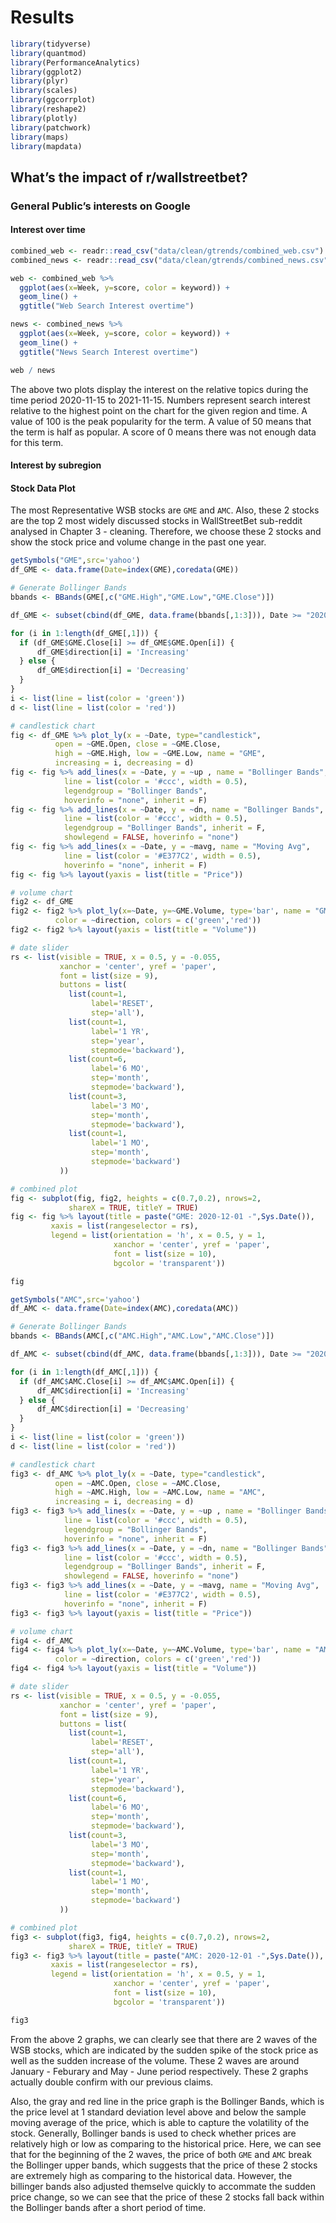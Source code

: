 # Results
```r
library(tidyverse)
library(quantmod)
library(PerformanceAnalytics)
library(ggplot2)
library(plyr)
library(scales)
library(ggcorrplot)
library(reshape2)
library(plotly)
library(patchwork)
library(maps)
library(mapdata)
```


## What's the impact of r/wallstreetbet?

### General Public's interests on Google

#### Interest over time
```r
combined_web <- readr::read_csv("data/clean/gtrends/combined_web.csv")
combined_news <- readr::read_csv("data/clean/gtrends/combined_news.csv")

web <- combined_web %>%
  ggplot(aes(x=Week, y=score, color = keyword)) +
  geom_line() +
  ggtitle("Web Search Interest overtime")

news <- combined_news %>%
  ggplot(aes(x=Week, y=score, color = keyword)) +
  geom_line() +
  ggtitle("News Search Interest overtime")

web / news
```

The above two plots display the interest on the relative topics during the time period 2020-11-15 to 2021-11-15. Numbers represent search interest relative to the highest point on the chart for the given region and time. A value of 100 is the peak popularity for the term. A value of 50 means that the term is half as popular. A score of 0 means there was not enough data for this term.

#### Interest by subregion





#### Stock Data Plot
The most Representative WSB stocks are `GME` and `AMC`. Also, these 2 stocks are the top 2 most widely discussed stocks in WallStreetBet sub-reddit analysed in Chapter 3 - cleaning. Therefore, we choose these 2 stocks and show the stock price and volume change in the past one year.

```r
getSymbols("GME",src='yahoo')
df_GME <- data.frame(Date=index(GME),coredata(GME))

# Generate Bollinger Bands
bbands <- BBands(GME[,c("GME.High","GME.Low","GME.Close")])

df_GME <- subset(cbind(df_GME, data.frame(bbands[,1:3])), Date >= "2020-12-01")

for (i in 1:length(df_GME[,1])) {
  if (df_GME$GME.Close[i] >= df_GME$GME.Open[i]) {
      df_GME$direction[i] = 'Increasing'
  } else {
      df_GME$direction[i] = 'Decreasing'
  }
}
i <- list(line = list(color = 'green'))
d <- list(line = list(color = 'red'))

# candlestick chart
fig <- df_GME %>% plot_ly(x = ~Date, type="candlestick",
          open = ~GME.Open, close = ~GME.Close,
          high = ~GME.High, low = ~GME.Low, name = "GME",
          increasing = i, decreasing = d)
fig <- fig %>% add_lines(x = ~Date, y = ~up , name = "Bollinger Bands",
            line = list(color = '#ccc', width = 0.5),
            legendgroup = "Bollinger Bands",
            hoverinfo = "none", inherit = F) 
fig <- fig %>% add_lines(x = ~Date, y = ~dn, name = "Bollinger Bands",
            line = list(color = '#ccc', width = 0.5),
            legendgroup = "Bollinger Bands", inherit = F,
            showlegend = FALSE, hoverinfo = "none") 
fig <- fig %>% add_lines(x = ~Date, y = ~mavg, name = "Moving Avg",
            line = list(color = '#E377C2', width = 0.5),
            hoverinfo = "none", inherit = F) 
fig <- fig %>% layout(yaxis = list(title = "Price"))

# volume chart
fig2 <- df_GME
fig2 <- fig2 %>% plot_ly(x=~Date, y=~GME.Volume, type='bar', name = "GME Volume",
          color = ~direction, colors = c('green','red')) 
fig2 <- fig2 %>% layout(yaxis = list(title = "Volume"))

# date slider 
rs <- list(visible = TRUE, x = 0.5, y = -0.055,
           xanchor = 'center', yref = 'paper',
           font = list(size = 9),
           buttons = list(
             list(count=1,
                  label='RESET',
                  step='all'),
             list(count=1,
                  label='1 YR',
                  step='year',
                  stepmode='backward'),
             list(count=6,
                  label='6 MO',
                  step='month',
                  stepmode='backward'),
             list(count=3,
                  label='3 MO',
                  step='month',
                  stepmode='backward'),
             list(count=1,
                  label='1 MO',
                  step='month',
                  stepmode='backward')
           ))

# combined plot
fig <- subplot(fig, fig2, heights = c(0.7,0.2), nrows=2,
             shareX = TRUE, titleY = TRUE)
fig <- fig %>% layout(title = paste("GME: 2020-12-01 -",Sys.Date()),
         xaxis = list(rangeselector = rs),
         legend = list(orientation = 'h', x = 0.5, y = 1,
                       xanchor = 'center', yref = 'paper',
                       font = list(size = 10),
                       bgcolor = 'transparent'))

fig
```

```r
getSymbols("AMC",src='yahoo')
df_AMC <- data.frame(Date=index(AMC),coredata(AMC))

# Generate Bollinger Bands
bbands <- BBands(AMC[,c("AMC.High","AMC.Low","AMC.Close")])

df_AMC <- subset(cbind(df_AMC, data.frame(bbands[,1:3])), Date >= "2020-12-01")

for (i in 1:length(df_AMC[,1])) {
  if (df_AMC$AMC.Close[i] >= df_AMC$AMC.Open[i]) {
      df_AMC$direction[i] = 'Increasing'
  } else {
      df_AMC$direction[i] = 'Decreasing'
  }
}
i <- list(line = list(color = 'green'))
d <- list(line = list(color = 'red'))

# candlestick chart
fig3 <- df_AMC %>% plot_ly(x = ~Date, type="candlestick",
          open = ~AMC.Open, close = ~AMC.Close,
          high = ~AMC.High, low = ~AMC.Low, name = "AMC",
          increasing = i, decreasing = d)
fig3 <- fig3 %>% add_lines(x = ~Date, y = ~up , name = "Bollinger Bands",
            line = list(color = '#ccc', width = 0.5),
            legendgroup = "Bollinger Bands",
            hoverinfo = "none", inherit = F) 
fig3 <- fig3 %>% add_lines(x = ~Date, y = ~dn, name = "Bollinger Bands",
            line = list(color = '#ccc', width = 0.5),
            legendgroup = "Bollinger Bands", inherit = F,
            showlegend = FALSE, hoverinfo = "none") 
fig3 <- fig3 %>% add_lines(x = ~Date, y = ~mavg, name = "Moving Avg",
            line = list(color = '#E377C2', width = 0.5),
            hoverinfo = "none", inherit = F) 
fig3 <- fig3 %>% layout(yaxis = list(title = "Price"))

# volume chart
fig4 <- df_AMC
fig4 <- fig4 %>% plot_ly(x=~Date, y=~AMC.Volume, type='bar', name = "AMC Volume",
          color = ~direction, colors = c('green','red')) 
fig4 <- fig4 %>% layout(yaxis = list(title = "Volume"))

# date slider 
rs <- list(visible = TRUE, x = 0.5, y = -0.055,
           xanchor = 'center', yref = 'paper',
           font = list(size = 9),
           buttons = list(
             list(count=1,
                  label='RESET',
                  step='all'),
             list(count=1,
                  label='1 YR',
                  step='year',
                  stepmode='backward'),
             list(count=6,
                  label='6 MO',
                  step='month',
                  stepmode='backward'),
             list(count=3,
                  label='3 MO',
                  step='month',
                  stepmode='backward'),
             list(count=1,
                  label='1 MO',
                  step='month',
                  stepmode='backward')
           ))

# combined plot
fig3 <- subplot(fig3, fig4, heights = c(0.7,0.2), nrows=2,
             shareX = TRUE, titleY = TRUE)
fig3 <- fig3 %>% layout(title = paste("AMC: 2020-12-01 -",Sys.Date()),
         xaxis = list(rangeselector = rs),
         legend = list(orientation = 'h', x = 0.5, y = 1,
                       xanchor = 'center', yref = 'paper',
                       font = list(size = 10),
                       bgcolor = 'transparent'))

fig3
```

From the above 2 graphs, we can clearly see that there are 2 waves of the WSB stocks, which are indicated by the sudden spike of the stock price as well as the sudden increase of the volume. These 2 waves are around January - Feburary and May - June period respectively. These 2 graphs actually double confirm with our previous claims. 

Also, the gray and red line in the price graph is the Bollinger Bands, which is the price level at 1 standard deviation level above and below the sample moving average of the price, which is able to capture the volatility of the stock. Generally, Bollinger bands is used to check whether prices are relatively high or low as comparing to the historical price. Here, we can see that for the beginning of the 2 waves, the price of both `GME` and `AMC` break the Bollinger upper bands, which suggests that the price of these 2 stocks are extremely high as comparing to the historical data. However, the billinger bands also adjusted themselve quickly to accommate the sudden price change, so we can see that the price of these 2 stocks fall back within the Bollinger bands after a short period of time.